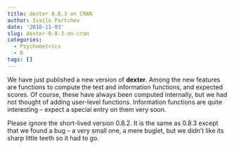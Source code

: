 ```yaml
---
title: dexter 0.8.3 on CRAN
author: Ivailo Partchev
date: '2018-11-03'
slug: dexter-0-8-3-on-cran
categories:
  - Psychometrics
  - R
tags: []
---
```


We have just published a new version of **dexter**. Among the new features are functions to compute the test and information functions, and expected scores. Of course, these have always been computed internally, but we had not thought of adding user-level functions. Information functions are quite interesting -- expect a special entry on them very soon.

Please ignore the short-lived version 0.8.2. It is the same as 0.8.3 except that we found a bug -- a very small one, a mere buglet, but we didn't like its sharp little teeth so it had to go.
